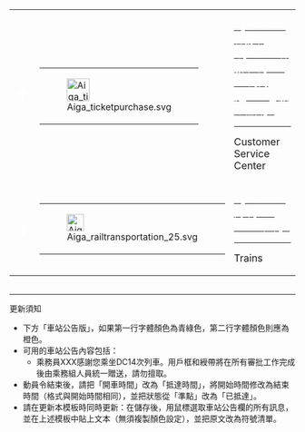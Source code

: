 {| style="margin: 1em auto 1em auto; background: #007FFF"
|-style="color: white"
| align=center | <span style="font-size:220%; color:white;">↑</span>
|
{| style="background: yellow; font-size:120%; {{border-radius|6px}}"
|-
|[[File:Aiga ticketpurchase.svg|40px]]
|}
|<span style="font-size:110%">[[WT:DC14|<span style="color:white;">-{zh-hant:客務中心;zh-cn:客服中心;zh-tw:詢問處;zh-sg:服务柜台}-</span>]]</span><hr/><span style="font-size:110%">Customer Service Center</span>
|-style="color: white"
| align=center | <span style="font-size:220%; color:white;">↓</span>
|
{| style="background: yellow; font-size:120%; {{border-radius|6px}}"
|-
| style="width: 40px;" | [[File:Aiga railtransportation 25.svg|30px|center]]
|}
|<span style="font-size:110%">[[WP:DC14#報名|<span style="color:white;">-{zh-hant:列車;zh-hans:乘车}-</span>]]</span><hr/><span style="font-size:110%">Trains</span>
|}
{| style="margin: 1em auto 1em auto; background: #007FFF"
|-
|-style="color: white"
| style="width: 50px;" | 車次
| style="width: 65px;" | -{zh-hant:目的地;zh-cn:终到站;zh-sg:目的地;}-
| style="width: 100px;" | -{zh-hant:車種;zh-hans:车型}-
| style="width: 130px;" | -{zh-hant:到達時間;zh-sg:到达时间;zh-cn:到点}- 
| style="width: 80px;" | 乘務人員
| style="width: 50px;" | 狀態
|-
| colspan=6 |
{|style="height: 20px; background: black; color: lime;"
| style="width: 47px;" | DC14
| style="width: 66px;" | 質量提升
| style="width: 100px;" | [[#主題|<span style="color:lime;">大、中、小混合</span>]]
| style="width: 131px;" | 09/05 08:00 (UTC+8)
| style="width: 81px;" | 6人
| style="width: 50px;" | -{zh-hant:準點;zh-hans:正点}-
|}
|-
| colspan=6 align=center style="color: white" | 車站公告
|-
| colspan=6 |
{|style="width: 500px; background: black;"
|- valign="top"
| style="height: 60px;" |<span style="color:orange;">列車已經到達。乘務員[[User:Billytanghh|<span style="color:lime;">Billytanghh</span>]]、[[User:Bowleerin|<span style="color:lime;">Bowleerin</span>]]、[[User:Chenyijia001|<span style="color:lime;">Chenyijia001</span>]]、[[User:Choihei|<span style="color:lime;">Choihei</span>]]、[[User:春卷柯南|<span style="color:lime;">春卷柯南</span>]]、[[User:霧島聖|<span style="color:lime;">霧島聖</span>]]感謝您乘坐DC14次列車。</span>
|- valign="top"
| style="height: 60px;" |<span style="color:lime;">用戶框和綬帶將在所有審批工作完成後由乘務組人員統一贈送，請勿擅取。</span>
|- valign="top"
| style="height: 30px;" |<span style="color:orange;">歡迎對第十四次動員令其他細節[[WT:DC14|<span style="color:lime;">提出意見</span>]]。</span>
|-
|<span style="color:lime;">乘客乘車期間送交到特色、優良條目評選處的貢獻可延至9月11日（優良條目）及9月18日（特色內容）才申報。</span>
|}
|}

<noinclude>
----
;更新須知
*下方「車站公告版」，如果第一行字體顏色為青綠色，第二行字體顏色則應為橙色。
*可用的車站公告內容包括：
**乘務員XXX感謝您乘坐DC14次列車。用戶框和綬帶將在所有審批工作完成後由乘務組人員統一贈送，請勿擅取。
*動員令結束後，請把「開車時間」改為「抵達時間」，將開始時間修改為結束時間（格式與開始時間相同），並把狀態從「準點」改為「已抵達」。
*請在更新本模板時同時更新{{tl|DC14/bulletin2}}：在儲存後，用鼠標選取車站公告欄的所有訊息，並在上述模板中貼上文本（無須複製顏色設定），並把原文改為符號清單。
</noinclude>